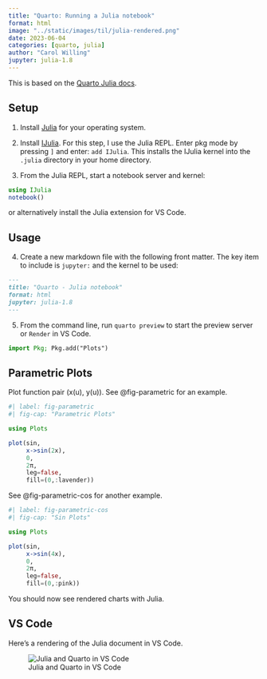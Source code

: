 ```yaml
---
title: "Quarto: Running a Julia notebook"
format: html
image: "../static/images/til/julia-rendered.png"
date: 2023-06-04
categories: [quarto, julia]
author: "Carol Willing"
jupyter: julia-1.8
---
```


This is based on the [Quarto Julia docs](https://quarto.org/docs/computations/julia.html).

## Setup

1. Install [Julia](https://julialang.org/downloads/) for your operating system.

2. Install [IJulia](https://github.com/JuliaLang/IJulia.jl). For this step, I use the Julia REPL. Enter pkg mode by pressing `]` and enter: `add IJulia`. This installs the IJulia kernel into the `.julia` directory in your home directory.

3. From the Julia REPL, start a notebook server and kernel:

```julia
using IJulia
notebook()
```

or alternatively install the Julia extension for VS Code.

## Usage

4. Create a new markdown file with the following front matter. The key item to include is `jupyter:` and the kernel to be used:

```md
---
title: "Quarto - Julia notebook"
format: html
jupyter: julia-1.8
---
```

5. From the command line, run `quarto preview` to start the preview server or `Render` in VS Code.

```julia
import Pkg; Pkg.add("Plots")
```

## Parametric Plots

Plot function pair (x(u), y(u)). 
See @fig-parametric for an example.

```julia

#| label: fig-parametric
#| fig-cap: "Parametric Plots"

using Plots

plot(sin, 
     x->sin(2x), 
     0, 
     2π, 
     leg=false, 
     fill=(0,:lavender))
```

See @fig-parametric-cos for another example.

```julia

#| label: fig-parametric-cos
#| fig-cap: "Sin Plots"

using Plots

plot(sin, 
     x->sin(4x), 
     0, 
     2π, 
     leg=false, 
     fill=(0,:pink))
```


You should now see rendered charts with Julia.

## VS Code

Here's a rendering of the Julia document in VS Code.

![Julia and Quarto in VS Code](../static/images/til/vscode-julia.png)
